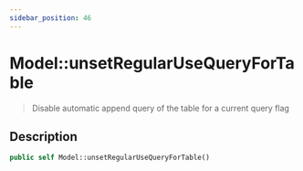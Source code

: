 ```yaml
---
sidebar_position: 46
---
```


# Model::unsetRegularUseQueryForTable

> Disable automatic append query of the table for a current query flag

## Description

```php
public self Model::unsetRegularUseQueryForTable()
```
